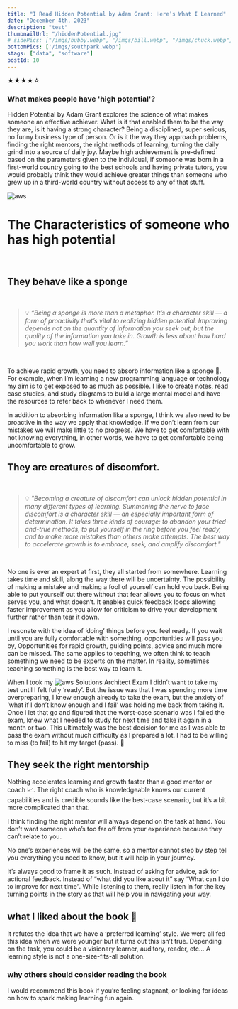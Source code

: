 ```yaml
---
title: "I Read Hidden Potential by Adam Grant: Here’s What I Learned"
date: "December 4th, 2023"
description: "test"
thumbnailUrl: "/hiddenPotential.jpg"
# sidePics: ["/imgs/bubby.webp", "/imgs/bill.webp", "/imgs/chuck.webp"]
bottomPics: ['/imgs/southpark.webp']
stags: ["data", "software"]
postId: 10
---
```



★★★★☆

### What makes people have 'high potential'?

Hidden Potential by Adam Grant explores the science of what makes someone an effective achiever.
 What is it that enabled them to be the way they are, is it having a strong character? 
 Being a disciplined, super serious, no funny business type of person.  Or is it the way they approach problems, 
 finding the right mentors, the right methods of learning, turning the daily grind into a source of daily joy. 
 Maybe high achievement is pre-defined based on the parameters given to the individual, if someone was born in 
 a first-world country going to the best schools and having private tutors, you would probably think they would
  achieve greater things than someone who grew up in a third-world country without access to any of that stuff.

![aws](/imgs/grump.gif)
# The Characteristics of someone who has high potential 
<br/>

## They behave like a sponge
<br/>
<blockquote className="blockquote">
  <footer className="blockquote-footer">
    💡
    <cite>
        “Being a sponge is more than a metaphor. It’s a character skill — a form of proactivity that’s vital to realizing hidden potential. Improving depends not on the quantity of information you seek out, but the quality of the information you take in. Growth is less about how hard you work than how well you learn.”
    </cite>
  </footer>
</blockquote>
<br/>

To achieve rapid growth, you need to absorb information like a sponge 🧽. For example, when I’m learning a new programming language or technology my aim is to get exposed to as much as possible. I like to create notes, read case studies, and study diagrams to build a large mental model and have the resources to refer back to whenever I need them. 

In addition to absorbing information like a sponge, I think we also need to be proactive in the way we apply that knowledge. If we don’t learn from our mistakes we will make little to no progress. We have to get comfortable with not knowing everything, in other words, we have to get comfortable being uncomfortable to grow.

## They are creatures of discomfort.
<br/>
<blockquote className="blockquote">
  <footer className="blockquote-footer">
    💡
    <cite>
        "Becoming a creature of discomfort can unlock hidden potential in many different types of learning. Summoning the nerve to face discomfort is a character skill — an especially important form of determination. It takes three kinds of courage: to abandon your tried-and-true methods, to put yourself in the ring before you feel ready, and to make more mistakes than others make attempts. The best way to accelerate growth is to embrace, seek, and amplify discomfort."
    </cite>
  </footer>
</blockquote>
<br/>

No one is ever an expert at first, they all started from somewhere. Learning takes time and skill, along the way there will be uncertainty. The possibility of making a mistake and making a fool of yourself can hold you back. Being able to put yourself out there without that fear allows you to focus on what serves you, and what doesn’t. It enables quick feedback loops allowing faster improvement as you allow for criticism to drive your development further rather than tear it down. 

I resonate with the idea of ‘doing’ things before you feel ready. If you wait until you are fully comfortable with something, opportunities will pass you by, Opportunities for rapid growth, guiding points, advice and much more can be missed. The same applies to teaching, we often think to teach something we need to be experts on the matter. In reality, sometimes teaching something is the best way to learn it.

When I took my ![aws](/imgs/darn2.png) Solutions Architect Exam I didn’t want to take my test until I felt fully ‘ready’. But the issue was that I was spending more time overpreparing, I knew enough already to take the exam, but the anxiety of ‘what if I don’t know enough and I fail’ was holding me back from taking it. Once I let that go and figured that the worst-case scenario was I failed the exam, knew what I needed to study for next time and take it again in a month or two. This ultimately was the best decision for me as I was able to pass the exam without much difficulty as I prepared a lot. I had to be willing to miss (to fail) to hit my target (pass). 🎯

## They seek the right mentorship

Nothing accelerates learning and growth faster than a good mentor or coach 📈. The right coach who is knowledgeable knows our current capabilities and is credible sounds like the best-case scenario, but it’s a bit more complicated than that. 

I think finding the right mentor will always depend on the task at hand. You don’t want someone who’s too far off from your experience because they can’t relate to you. 

No one’s experiences will be the same, so a mentor cannot step by step tell you everything you need to know, but it will help in your journey. 

It’s always good to frame it as such. Instead of asking for advice, ask for actional feedback. Instead of “what did you like about it” say “What can I do to improve for next time”. While listening to them, really listen in for the key turning points in the story as that will help you in navigating your way.
## what I liked about the book 📖

It refutes the idea that we have a ‘preferred learning’ style. We were all fed this idea when we were younger but it turns out this isn’t true. Depending on the task, you could be a visionary learner, auditory, reader, etc… A learning style is not a one-size-fits-all solution.

### why others should consider reading the book

I would recommend this book if you’re feeling stagnant, or looking for ideas on how to spark making learning fun again.
